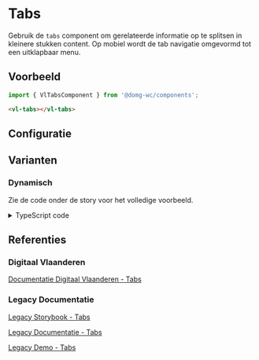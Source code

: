 
# Tabs

Gebruik de `tabs` component om gerelateerde informatie op te splitsen in kleinere stukken content.
Op mobiel wordt de tab navigatie omgevormd tot een uitklapbaar menu.

## Voorbeeld

```js
import { VlTabsComponent } from '@domg-wc/components';
```

```html
<vl-tabs></vl-tabs>
```

<Canvas of={VlTabsStories.TabsDefault} />

## Configuratie

<ArgTypes of={VlTabsStories.TabsDefault} />


## Varianten

### Dynamisch

Zie de code onder de story voor het volledige voorbeeld.

<Canvas of={VlTabsStories.TabsDynamic} />

<details>
    <summary>TypeScript code</summary>
    <Source code={tabsStoryUtils} language="ts" dark={true} />
</details>

## Referenties

### Digitaal Vlaanderen

[Documentatie Digitaal Vlaanderen - Tabs](https://overheid.vlaanderen.be/webuniversum/v3/documentation/components/vl-ui-tabs)

### Legacy Documentatie

[Legacy Storybook - Tabs](https://webcomponenten.omgeving.vlaanderen.be/storybook/?path=/docs/legacy-vl-tabs--uig-2115)

[Legacy Documentatie - Tabs](https://webcomponenten.omgeving.vlaanderen.be/doc/VlTabs.html)

[Legacy Demo - Tabs](https://webcomponenten.omgeving.vlaanderen.be/demo/vl-tabs.html)
